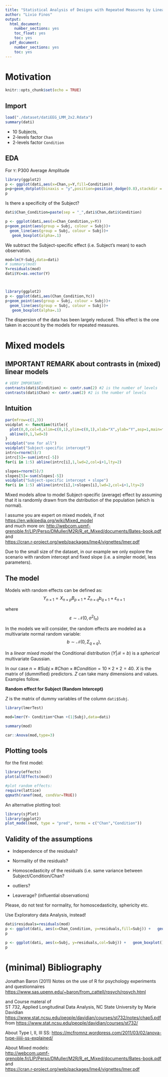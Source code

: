 ```yaml
---
title: "Statistical Analysis of Designs with Repeated Measures by Linear Mixed Models"
author: "Livio Finos"
output:
  html_document:
    number_sections: yes
    toc_float: yes
    toc: yes
  pdf_document:
    number_sections: yes
    toc: yes
---
```


# Motivation

```r
knitr::opts_chunk$set(echo = TRUE)
```


## Import

```r

load("./dataset/datiEEG_LMM_2x2.Rdata")
summary(dati)
```


- 10 Subjects,
- 2-levels factor `Chan`
- 2-levels factor `Condition`


## EDA

For  `Y`: P300 Average Amplitude

```r
library(ggplot2)
p <- ggplot(dati,aes(x=Chan,y=Y,fill=Condition))
p=p+geom_dotplot(binaxis = "y",position=position_dodge(0.8),stackdir = "center") +geom_boxplot(alpha=.1)
p
```

Is there a specificity of the Subject?

```r
dati$Chan_Condition=paste(sep = "_",dati$Chan,dati$Condition)

p <- ggplot(dati,aes(x=Chan_Condition,y=Y))
p+geom_point(aes(group = Subj, colour = Subj))+
  geom_line(aes(group = Subj, colour = Subj))+
   geom_boxplot(alpha=.1)
```

We subtract the Subject-specific effect (i.e. Subject's mean) to each observation.

```r
mod=lm(Y~Subj,data=dati)
# summary(mod)
Y=residuals(mod)
dati$Yc=as.vector(Y)



library(ggplot2)
p <- ggplot(dati,aes(Chan_Condition,Yc))
p+geom_point(aes(group = Subj, colour = Subj))+
  geom_line(aes(group = Subj, colour = Subj))+
   geom_boxplot(alpha=.1)
```

The dispersion of the data has been largely reduced.
This effect is the one taken in account by the models for repeated measures. 

# Mixed models

## IMPORTANT REMARK about contrasts in (mixed) linear models

```r
# VERY IMPORTANT:
contrasts(dati$Condition) <- contr.sum(2) #2 is the number of levels
contrasts(dati$Chan) <- contr.sum(2) #2 is the number of levels
```


## Intuition

```r
par(mfrow=c(1,3))
voidplot <- function(title){
  plot(0,0,col=0,xlim=c(0,1),ylim=c(0,1),xlab="X",ylab="Y",asp=1,main=title)
  abline(0,1,lwd=3)
}
voidplot("one for all")
voidplot("Subject-specific intercept")
intrc=rnorm(5)/3
intrc[5]=-sum(intrc[-5])
for(i in 1:5) abline(intrc[i],1,lwd=2,col=i+1,lty=2)

slopes=rnorm(5)/3
slopes[5]=-sum(slopes[-5])
voidplot("Subject-specific intercept + slope")
for(i in 1:5) abline(intrc[i],1+slopes[i],lwd=2,col=i+1,lty=2)
```

Mixed models allow to model Subject-specific (average) effect by assuming that it is randomly drawn from the dstribution of the population (which is normal).


I assume you are expert on mixed models, if not
<https://en.wikipedia.org/wiki/Mixed_model>   
and much more on:
<http://webcom.upmf-grenoble.fr/LIP/Perso/DMuller/M2R/R_et_Mixed/documents/Bates-book.pdf>  
and  
<https://cran.r-project.org/web/packages/lme4/vignettes/lmer.pdf>


Due to the small size of the dataset, in our example we only explore the scenario with random intercept and fixed slope (i.e. a simpler model, less parameters).

## The model
Models with random effects can be defined as:
$$Y_{n\times 1} = X_{n\times p} B_{p\times 1} + Z_{n\times q} b_{q\times 1} + \varepsilon_{n\times 1}$$

where $$\varepsilon\sim\mathcal{N}( 0,\sigma^2 I_n)$$

In the models we will consider, the random effects are modeled
    as a multivariate normal random variable:
    $$b\sim\mathcal{N}(0,\Sigma_{q\times q}),$$

In a *linear mixed model* the Conditional distribution $(Y|\mathcal B=b)$ is    a *spherical* multivariate Gaussian.


In our case $n=\#Subj \times \#Chan \times \#Condition=10\times 2 \times 2 = 40$.
$X$ is the matrix of (dummified) predictors. 
$Z$ can take many dimensions and values. Examples follow.

**Random effect for Subject (Random Intercept)**

$Z$ is the matrix of dummy variables of the column `dati$Subj`.

```r
library(lmerTest)

mod=lmer(Y~ Condition*Chan +(1|Subj),data=dati)

summary(mod)

car::Anova(mod,type=3)
```



## Plotting tools

for the first model:
```r
library(effects)
plot(allEffects(mod))

#plot random effects:
require(lattice)
qqmath(ranef(mod, condVar=TRUE))
```



An alternative plotting tool:

```r
library(sjPlot)
library(ggplot2)
plot_model(mod, type = "pred", terms = c("Chan","Condition"))
```


## Validity of the assumptions


* Independence of the residuals?
* Normality of the residuals?
* Homoscedasticity of the residuals (i.e. same variance between Subject/Condition/Chan?
* outliers?

* Leaverage? (influential observations)

Please, do not test for normality, for homoscedasticity, sphericity etc. 

Use Exploratory data Analysis, instead!


```r
dati$residuals=residuals(mod)
p <- ggplot(dati, aes(x=Chan_Condition, y=residuals,fill=Subj)) +   geom_boxplot() 
p

p <- ggplot(dati, aes(x=Subj, y=residuals,col=Subj)) +   geom_boxplot()+  geom_point(aes(group = interaction(Subj)))
p
```

<!-- ## Contrasts and post-hoc -->

<!-- ### Post-hoc -->
<!-- ```{r} -->
<!-- library(multcomp) -->
<!-- summary(glht(mod, linfct = mcp(Chan = "Tukey"))) -->
<!-- ``` -->

<!-- ### Custom contrasts -->
<!-- An example:    -->

<!-- - neutral vs object in O1 (left) -->
<!-- - disgust vs neutral in O1 (left) -->
<!-- - fear vs neutral in O1 (left) -->
<!-- - happy vs neutral in O1 (left) -->

<!-- ```{r} -->
<!-- library(multcomp) -->
<!-- ncoeff=length(coefficients(mod2)[[1]]) -->
<!-- contr <- rbind("n - o" = c(0,0,0,0,0,0,1,-1, rep(0,ncoeff-8)), -->
<!--                "d - n" = c(0,0,0,0,0,0,-1, rep(0,ncoeff-7)), -->
<!--                  "f - n" = c(0,0,0,0,1,0,-1, rep(0,ncoeff-7)),  -->
<!--                  "h - n" = c(0,0,0,0,0,1,-1, rep(0,ncoeff-7))) -->
<!-- compa= glht(mod2, linfct = contr) -->
<!-- summary(compa, test = adjusted("none")) -->

<!-- # with multiple comparisons -->
<!-- summary(compa) -->
<!-- ``` -->


# (minimal) Bibliography

Jonathan Baron (2011) Notes on the use of R for psychology experiments and questionnaires
<https://www.sas.upenn.edu/~baron/from_cattell/rpsych/rpsych.html>

and Course materal of   
ST 732, Applied Longitudinal Data Analysis, NC State University
by Marie Davidian
<https://www.stat.ncsu.edu/people/davidian/courses/st732/notes/chap5.pdf>
from <https://www.stat.ncsu.edu/people/davidian/courses/st732/>


About Type I, II, III SS:    <https://mcfromnz.wordpress.com/2011/03/02/anova-type-iiiiii-ss-explained/>

About Mixed models:   
<http://webcom.upmf-grenoble.fr/LIP/Perso/DMuller/M2R/R_et_Mixed/documents/Bates-book.pdf>  
and  
<https://cran.r-project.org/web/packages/lme4/vignettes/lmer.pdf>
